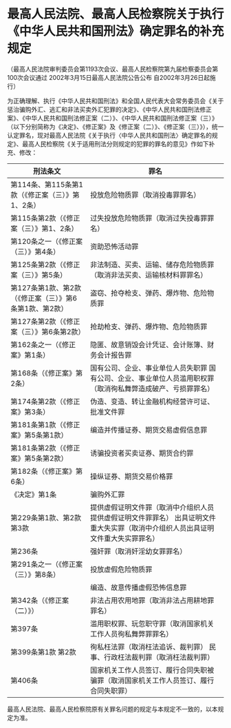 # 最高人民法院、最高人民检察院关于执行《中华人民共和国刑法》确定罪名的补充规定

  

（最高人民法院审判委员会第1193次会议、最高人民检察院第九届检察委员会第100次会议通过 2002年3月15日最高人民法院公告公布 自2002年3月26日起施行）

为正确理解、执行《中华人民共和国刑法》和全国人民代表大会常务委员会《关于惩治骗购外汇、逃汇和非法买卖外汇犯罪的决定》、《中华人民共和国刑法修正案》、《中华人民共和国刑法修正案（二）》、《中华人民共和国刑法修正案（三）》（以下分别简称为《决定》、《修正案》及《修正案（二）》、《修正案（三）》），统一认定罪名，现对最高人民法院《关于执行〈中华人民共和国刑法〉确定罪名的规定》、最高人民检察院《关于适用刑法分则规定的犯罪的罪名的意见》作如下补充、修改：

<!-- TABLE -->
| 刑法条文 |罪名 |
|-----|-----|
| 第114条、第115条第1款（《修正案（三）》第1、2条） |投放危险物质罪（取消投毒罪罪名） |
| 第115条第2款（《修正案（三）》第1、2条） |过失投放危险物质罪（取消过失投毒罪罪名） |
| 第120条之一（《修正案（三）》第4条） |资助恐怖活动罪 |
| 第125条第2款（《修正案（三）》第5条） |非法制造、买卖、运输、储存危险物质罪（取消非法买卖、运输核材料罪罪名） |
| 第127条第1款、第2款（《修正案（三）》第6条第1款、第2款） |盗窃、抢夺枪支、弹药、爆炸物、危险物质罪 |
| 第127条第2款（《修正案（三）》第6条第2款） |抢劫枪支、弹药、爆炸物、危险物质罪 |
| 第162条之一（《修正案》第1条） |隐匿、故意销毁会计凭证、会计账簿、财务会计报告罪 |
| 第168条（《修正案》第2条） |国有公司、企业、事业单位人员失职罪 国有公司、企业、事业单位人员滥用职权罪（取消徇私舞弊造成破产、亏损罪罪名） |
| 第174条第2款（《修正案》第3条） |伪造、变造、转让金融机构经营许可证、批准文件罪 |
| 第181条第1款（《修正案》第5条第1款） |编造并传播证券、期货交易虚假信息罪 |
| 第181条第2款（《修正案》第5条第2款） |诱骗投资者买卖证券、期货合约罪 |
| 第182条（《修正案》第6条） |操纵证券、期货交易价格罪 |
| 《决定》第1条 |骗购外汇罪 |
| 第229条第1款、第2款 第3款 |提供虚假证明文件罪（取消中介组织人员提供虚假证明文件罪罪名） 出具证明文件重大失实罪（取消中介组织人员出具证明文件重大失实罪罪名） |
| 第236条 |强奸罪（取消奸淫幼女罪罪名） |
| 第291条之一（《修正案（三）》第8条） |投放虚假危险物质罪 |
| |编造、故意传播虚假恐怖信息罪 |
| 第342条（《修正案（二）》） |非法占用农用地罪（取消非法占用耕地罪罪名） |
| 第397条 |滥用职权罪、玩忽职守罪（取消国家机关工作人员徇私舞弊罪罪名） |
| 第399条第1款 第2款 |徇私枉法罪（取消枉法追诉、裁判罪） 民事、行政枉法裁判罪（取消枉法裁判罪） |
| 第406条 |国家机关工作人员签订、履行合同失职被骗罪（取消国家机关工作人员签订、履行合同失职罪） |
<!-- TABLE END -->

最高人民法院、最高人民检察院原有关罪名问题的规定与本规定不一致的，以本规定为准。